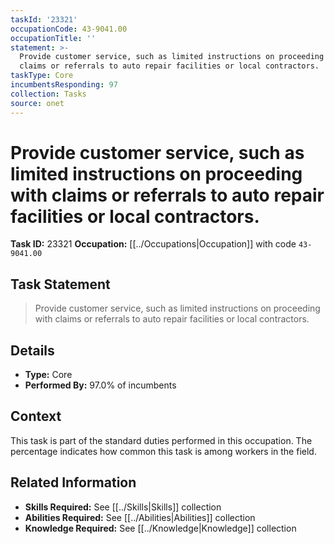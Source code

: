 ```yaml
---
taskId: '23321'
occupationCode: 43-9041.00
occupationTitle: ''
statement: >-
  Provide customer service, such as limited instructions on proceeding with
  claims or referrals to auto repair facilities or local contractors.
taskType: Core
incumbentsResponding: 97
collection: Tasks
source: onet
---
```

# Provide customer service, such as limited instructions on proceeding with claims or referrals to auto repair facilities or local contractors.

**Task ID:** 23321
**Occupation:** [[../Occupations|Occupation]] with code `43-9041.00`

## Task Statement

> Provide customer service, such as limited instructions on proceeding with claims or referrals to auto repair facilities or local contractors.

## Details

- **Type:** Core
- **Performed By:** 97.0% of incumbents

## Context

This task is part of the standard duties performed in this occupation. The percentage indicates how common this task is among workers in the field.

## Related Information

- **Skills Required:** See [[../Skills|Skills]] collection
- **Abilities Required:** See [[../Abilities|Abilities]] collection
- **Knowledge Required:** See [[../Knowledge|Knowledge]] collection
